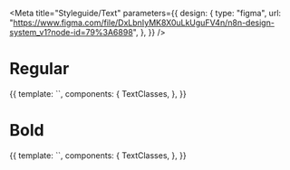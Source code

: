 
<Meta
	title="Styleguide/Text"
	parameters={{
		design: {
			type: "figma",
			url: "https://www.figma.com/file/DxLbnIyMK8X0uLkUguFV4n/n8n-design-system_v1?node-id=79%3A6898",
		},
	}}
/>

# Regular

<Canvas>
	<Story name="regular">
		{{
			template: `<text-classes />`,
			components: {
				TextClasses,
			},
		}}
	</Story>
</Canvas>

# Bold

<Canvas>
	<Story name="bold">
		{{
			template: `<text-classes postfix="-bold" />`,
			components: {
				TextClasses,
			},
		}}
	</Story>
</Canvas>
